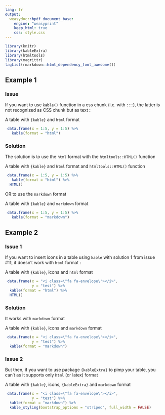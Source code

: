 ```yaml
---
lang: fr
output: 
  weasydoc::hpdf_document_base:
    engine: "weasyprint"
    keep_html: true
    css: style.css
---
```


```r
library(knitr)
library(kableExtra)
library(htmltools)
library(magrittr)
tagList(rmarkdown::html_dependency_font_awesome())
```

## Example 1

### Issue

If you want to use `kable()` function in a css chunk (i.e. with `:::`), the latter is not recognized as CSS chunk but as text :

:::{.red}

A table with `{kable}` and `html` format

```r
 data.frame(x = 1:5, y = 1:5) %>%
   kable(format = "html")
```

:::

### Solution

The solution is to use the `html` format with the `htmltools::HTML()` function

:::{.green}

A table with `{kable}` and `html` format and `htmltools::HTML()` function

```r
 data.frame(x = 1:5, y = 1:5) %>%
   kable(format = "html") %>%
  HTML()
```

:::

OR to use the `markdown` format

:::{.green}

A table with `{kable}` and `markdown` format

```r
 data.frame(x = 1:5, y = 1:5) %>%
   kable(format = "markdown")
```

:::


## Example 2

### Issue 1

If you want to insert icons in a table using `kable` with solution 1 from issue #11, it doesn't work with `html` format :

:::{.red}

A table with `{kable}`, icons and `html` format

```r
 data.frame(x = "<i class=\"fa fa-envelope\"></i>", 
            y = "test") %>%
  kable(format = "html") %>%
  HTML()
```

:::

### Solution

It works with `markdown` format

:::{.green}

A table with `{kable}`, icons and `markdown` format

```r
 data.frame(x = "<i class=\"fa fa-envelope\"></i>", 
            y = "test") %>%
  kable(format = "markdown")
```

:::

### Issue 2

But then, if you want to use package `{kableExtra}` to pimp your table, you can't as it supports only `html` (or latex) format

:::{.red}

A table with `{kable}`, icons, `{kableExtra}` and `markdown` format

```r
 data.frame(x = "<i class=\"fa fa-envelope\"></i>", 
            y = "test") %>%
  kable(format = "markdown") %>%
  kable_styling(bootstrap_options = "striped", full_width = FALSE)
```

:::

